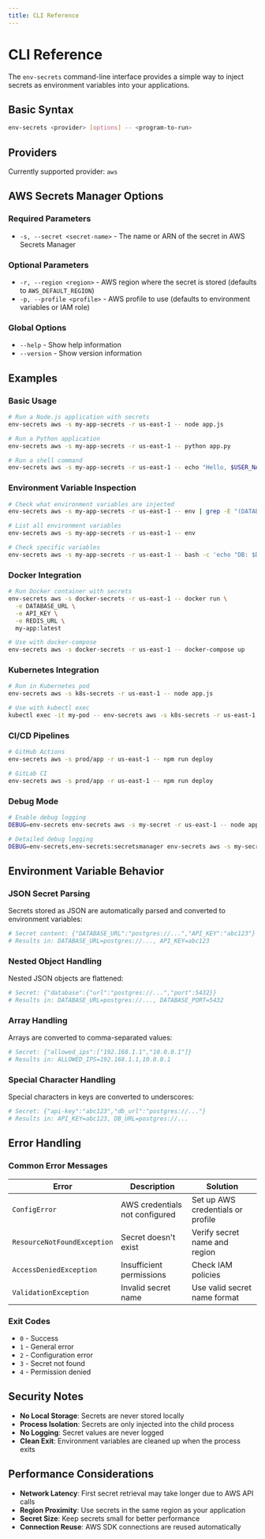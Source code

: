 ```yaml
---
title: CLI Reference
---
```


# CLI Reference

The `env-secrets` command-line interface provides a simple way to inject secrets as environment variables into your applications.

## Basic Syntax

```bash
env-secrets <provider> [options] -- <program-to-run>
```

## Providers

Currently supported provider: `aws`

## AWS Secrets Manager Options

### Required Parameters

- `-s, --secret <secret-name>` - The name or ARN of the secret in AWS Secrets Manager

### Optional Parameters

- `-r, --region <region>` - AWS region where the secret is stored (defaults to `AWS_DEFAULT_REGION`)
- `-p, --profile <profile>` - AWS profile to use (defaults to environment variables or IAM role)

### Global Options

- `--help` - Show help information
- `--version` - Show version information

## Examples

### Basic Usage

```bash
# Run a Node.js application with secrets
env-secrets aws -s my-app-secrets -r us-east-1 -- node app.js

# Run a Python application
env-secrets aws -s my-app-secrets -r us-east-1 -- python app.py

# Run a shell command
env-secrets aws -s my-app-secrets -r us-east-1 -- echo "Hello, $USER_NAME!"
```

### Environment Variable Inspection

```bash
# Check what environment variables are injected
env-secrets aws -s my-app-secrets -r us-east-1 -- env | grep -E "(DATABASE|API|SECRET)"

# List all environment variables
env-secrets aws -s my-app-secrets -r us-east-1 -- env

# Check specific variables
env-secrets aws -s my-app-secrets -r us-east-1 -- bash -c 'echo "DB: $DATABASE_URL, API: $API_KEY"'
```

### Docker Integration

```bash
# Run Docker container with secrets
env-secrets aws -s docker-secrets -r us-east-1 -- docker run \
  -e DATABASE_URL \
  -e API_KEY \
  -e REDIS_URL \
  my-app:latest

# Use with docker-compose
env-secrets aws -s docker-secrets -r us-east-1 -- docker-compose up
```

### Kubernetes Integration

```bash
# Run in Kubernetes pod
env-secrets aws -s k8s-secrets -r us-east-1 -- node app.js

# Use with kubectl exec
kubectl exec -it my-pod -- env-secrets aws -s k8s-secrets -r us-east-1 -- node app.js
```

### CI/CD Pipelines

```bash
# GitHub Actions
env-secrets aws -s prod/app -r us-east-1 -- npm run deploy

# GitLab CI
env-secrets aws -s prod/app -r us-east-1 -- npm run deploy
```

### Debug Mode

```bash
# Enable debug logging
DEBUG=env-secrets env-secrets aws -s my-secret -r us-east-1 -- node app.js

# Detailed debug logging
DEBUG=env-secrets,env-secrets:secretsmanager env-secrets aws -s my-secret -r us-east-1 -- node app.js
```

## Environment Variable Behavior

### JSON Secret Parsing

Secrets stored as JSON are automatically parsed and converted to environment variables:

```bash
# Secret content: {"DATABASE_URL":"postgres://...","API_KEY":"abc123"}
# Results in: DATABASE_URL=postgres://..., API_KEY=abc123
```

### Nested Object Handling

Nested JSON objects are flattened:

```bash
# Secret: {"database":{"url":"postgres://...","port":5432}}
# Results in: DATABASE_URL=postgres://..., DATABASE_PORT=5432
```

### Array Handling

Arrays are converted to comma-separated values:

```bash
# Secret: {"allowed_ips":["192.168.1.1","10.0.0.1"]}
# Results in: ALLOWED_IPS=192.168.1.1,10.0.0.1
```

### Special Character Handling

Special characters in keys are converted to underscores:

```bash
# Secret: {"api-key":"abc123","db_url":"postgres://..."}
# Results in: API_KEY=abc123, DB_URL=postgres://...
```

## Error Handling

### Common Error Messages

| Error | Description | Solution |
|-------|-------------|----------|
| `ConfigError` | AWS credentials not configured | Set up AWS credentials or profile |
| `ResourceNotFoundException` | Secret doesn't exist | Verify secret name and region |
| `AccessDeniedException` | Insufficient permissions | Check IAM policies |
| `ValidationException` | Invalid secret name | Use valid secret name format |

### Exit Codes

- `0` - Success
- `1` - General error
- `2` - Configuration error
- `3` - Secret not found
- `4` - Permission denied

## Security Notes

- **No Local Storage**: Secrets are never stored locally
- **Process Isolation**: Secrets are only injected into the child process
- **No Logging**: Secret values are never logged
- **Clean Exit**: Environment variables are cleaned up when the process exits

## Performance Considerations

- **Network Latency**: First secret retrieval may take longer due to AWS API calls
- **Region Proximity**: Use secrets in the same region as your application
- **Secret Size**: Keep secrets small for better performance
- **Connection Reuse**: AWS SDK connections are reused automatically
